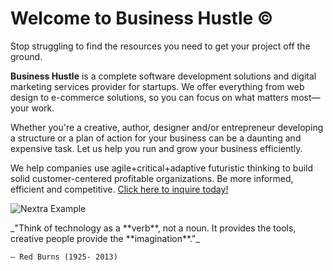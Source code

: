 
<script async src="https://tally.so/widgets/embed.js"></script>

<script>
window.TallyConfig = {
  "formId": "wdW7ZN",
  "popup": {
    "emoji": {
      "text": "👋",
      "animation": "wave"
    },
    "open": {
      "trigger": "time",
      "ms": 2000
    }
  }
};
</script>

# Welcome to Business Hustle ©

Stop struggling to find the resources you need to get your project off the ground. 


**Business Hustle** is a complete software development solutions and digital marketing services provider for startups. We offer everything from web design to e-commerce solutions, so you can focus on what matters most—your work.

Whether you're a creative, author, designer and/or entrepreneur developing a structure or a plan of action for your business can be a daunting and expensive task. Let us help you run and grow your business efficiently. 

We help companies use agile+critical+adaptive futuristic thinking to build solid customer-centered profitable organizations. Be more informed, efficient and competitive. [Click here to inquire today!](https://bit.ly/business-hustle)

<Bleed>![Nextra Example](../public/hpg.gif)</Bleed>

<Bleed>
  <div style={{ border: '1px solid #888', padding: '4rem 2.5rem', textAlign: 'center' }}>
    _"Think of technology as a **verb**, not a noun. It provides the tools, creative people provide the **imagination**."_

    — Red Burns (1925- 2013)

  </div>
</Bleed>
